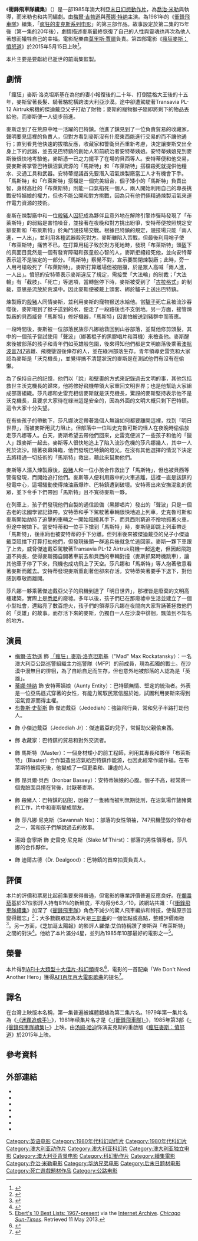 {{NoteTA
|T=zh-cn:疯狂的麦克斯3; zh-hk:末日戰士勇破雷電堡; zh-tw:衝鋒飛車隊續集;
|1=zh-cn:疯狂的麦克斯系列电影; zh-hk:末日先鋒系列電影; zh-tw:瘋狂麥斯系列電影;
|2=zh-cn:疯狂的麦克斯：狂暴之路; zh-hk:末日先鋒：戰甲飛車; zh-tw:瘋狂麥斯：憤怒道;
|3=zh-cn:疯狂的麦克斯3; zh-hk:末日戰士勇破雷電堡; zh-tw:衝鋒飛車隊續集;
|4=zh-cn:疯狂的麦克斯2; zh-hk:開路先鋒; zh-tw:衝鋒飛車隊;
|5=zh-cn:疯狂的麦克斯; zh-hk:霹靂神探怒掃飛車黨; zh-tw:迷霧追魂手;
|6=zh-cn:梅尔·吉布森; zh-hk:米路·吉遜; zh-tw:梅爾·吉勃遜;
|7=zh-cn:汤姆·哈迪; zh-hk:湯·赫迪; zh-tw:湯姆·哈迪;
|8=zh-cn:罗茜·汉丁顿-惠特莉; zh-hk:露絲·漢丁頓-維莉; zh-tw:蘿西·杭亭頓-懷特莉;
|9=zh-tw:尼可拉斯·霍特; zh-hk:尼古拉斯·侯特; zh-cn:尼古拉斯·霍尔特;
|10=zh-cn:麦克斯; zh-tw:麥斯;
}}
{{Infobox film
|name           = 衝鋒飛車隊續集
|original_name  = {{lang|en|''Mad Max Beyond Thunderdome''}}
|image          = Mad max beyond thunderdome.JPG
|caption        = 電影海報
|director       = [[喬治·米勒|喬治·米勒]]<br />{{link-en|喬治·奧格爾維|George Ogilvie}}
|producer       = {{link-en|泰瑞·海斯|Terry Hayes}}<br />喬治·米勒<br />{{link-en|道格·米切爾|Doug Mitchell (film producer)}}
|writer         = 泰瑞·海斯<br />喬治·米勒
|starring       = [[梅爾·吉勃遜|梅爾·吉勃遜]]<br />[[蒂娜·特纳|蒂娜·特纳]]<br />[[布魯斯·史彭斯|布魯斯·史彭斯]]
|music          = [[莫里斯·賈爾|莫里斯·賈爾]]
|cinematography = {{link-en|狄恩·山姆勒|Dean Semler}}
|editing        = {{link-en|理查·法蘭西斯-布魯斯|Richard Francis-Bruce}}
|studio         = {{link-en|肯尼迪·米勒製片公司|Kennedy Miller Mitchell}}
|distributor    = [[華納兄弟|華納兄弟]]
|released       = {{film date|1985|7|10}}
|runtime        = 107分鐘
|country        = {{AUS}}
|language       = 英語
|budget         = 1200萬美元
|gross          = 3623萬0219美元<ref>{{cite web |url=http://boxofficemojo.com/movies/?id=madmaxbeyondthunderdome.htm |title=Box Office Information for ''Mad Max Beyond Thunderdome'' |publisher=[[Box_Office_Mojo|Box Office Mojo]] |date= |accessdate=2010-05-22 |archive-date=2011-03-02 |archive-url=https://web.archive.org/web/20110302110426/http://boxofficemojo.com/movies/?id=madmaxbeyondthunderdome.htm |dead-url=no }}</ref>
|preceded_by    = 《[[疯狂的麦克斯2|衝鋒飛車隊]]》
|followed_by    = 《[[瘋狂麥斯：憤怒道|瘋狂麥斯：憤怒道]]》
|cn_name        = 疯狂的麦克斯3
|hk_name        = 末日戰士勇破雷電堡
|tw_name        = 衝鋒飛車隊續集（普遍誤植為衝鋒飛車隊3）
}}
《'''衝鋒飛車隊續集'''》（{{lang-en|''Mad Max Beyond Thunderdome''}}）是一部1985年澳大利亞[[末日幻想|末日幻想]][[動作片|動作片]]，為[[喬治·米勒|喬治·米勒]]與{{link-en|喬治·奧格爾維|George Ogilvie}}執導，而米勒也和{{link-en|泰瑞·海斯|Terry Hayes}}共同編劇。由[[梅爾·吉勃遜|梅爾·吉勃遜]]與[[蒂娜·特纳|蒂娜·特纳]]主演。為1981年的《[[疯狂的麦克斯2|衝鋒飛車隊]]》續集，「[[衝鋒飛車隊系列電影|疯狂的麦克斯系列电影]]」的第三部作品。故事設定於第二集的15年後（第一集的20年後），劇情描述麥斯最終恢復了自己的人性與靈魂也再次為他人著想而犧牲自己的幸福。電影配樂由[[莫里斯·賈爾|莫里斯·賈爾]]負責。第四部電影《[[瘋狂麥斯：憤怒道|瘋狂麥斯：憤怒道]]》於2015年5月15日上映<ref name="deadline1">{{cite web |url=http://www.deadline.com/2013/11/mad-max-fury-road-release-date-may-15-2015/ |title='Mad Max: Fury Road' Set For Summer 2015 |publisher=Deadline.com |date=1970-01-01 |accessdate=2013-11-21 |archive-date=2013-11-24 |archive-url=https://web.archive.org/web/20131124011340/http://www.deadline.com/2013/11/mad-max-fury-road-release-date-may-15-2015/ |dead-url=no }}</ref>。

本片主要是要獻給已逝世的前兩集監製{{link-en|拜倫·甘迺迪|Byron Kennedy}}。

== 劇情 ==
「瘋狂」麥斯·洛克坦斯基在為他的妻小報復後的二十年、打倒猛格大王後的十五年，麥斯留著長髮、騎著駱駝橫跨澳大利亞沙漠。途中卻遭駕駛著Transavia PL-12 Airtruk飛機的傑迪戴亞父子打劫了財物；麥斯的寵物猴子隨即將剩下的物品丟給他，而麥斯便一人徒步前進。

麥斯走到了在荒原中唯一活躍的巴特鎮。他進了鎮見到了一位負責貿易的收藏家，聲明要見這裡的負責人，但對方看到麥斯沒有什麼東西能進行交易的而不讓他通行；直到看見他快速的拔槍反應，收藏家和警衛貝西重新考慮，決定讓麥斯交出全身上下的武器，並去見巴特鎮的創始人和前統治者安特蒂姨娘。安特蒂姨娘見到麥斯後很快地考驗他，麥斯憑一已之力擺平了在場的貝西等人。安特蒂便和他交易，要麥斯將掌管巴特鎮沼氣資源的「馬斯特」和「布萊斯特」搭檔殺死就提供他糧水、交通工具和武器。安特蒂提議首先要潛入沼氣煉製廠當工人才有機會下手。「馬斯特」和「布萊斯特」搭檔是一個完美組合，個子矮小的「馬斯特」負責出智，身材高壯的「布萊斯特」則能一口氣掐死一個人，兩人開始利用自己的專長挑戰安特姨娘的權力，但也不能公開和對方挑戰，因為只有他們倆精通煉製沼氣來運作電力資源的技術。

麥斯在煉製廠中和一位[[殺豬|殺豬]]人[[囚犯|囚犯]]成為夥伴且意外地在解除引擎炸彈時發現了「布萊斯特」的弱點是害怕噪音，並接著在夜晚和對方挑出紛爭，安特蒂便按照規定安排麥斯和「布萊斯特」於角鬥競技場交戰。根據巴特鎮的規定，競技場只能「兩人進，一人出」，並利用各種武器殺死對方。麥斯雖陷入苦戰，但最後利用哨子使「布萊斯特」痛苦不已，在打算用槌子致於對方死地時，發現「布萊斯特」頭盔下的真面目竟然是一個有發育障礙和孩童般心智的人，麥斯拒絕殺死他，並向安特蒂表示這不是協定的一部分。「馬斯特」察覺不對，宣示要關閉煉製廠；此時，旁一人用弓槍殺死了「布萊斯特」。麥斯打算離場但被阻擋，於是眾人高喊「兩人進，一人出」。憤怒的安特蒂表示麥斯違反了規定，需接受「大法輪」的制裁；「大法輪」有「截肢」、「死亡」等選項，當轉盤停下時，麥斯被受到了「[[古拉格|古拉格式]]」的制裁，意思是流放於荒漠中。因此麥斯便被戴上頭套、綁於驢子上送出巴特鎮。

煉製廠的[[殺豬|殺豬]]人同情麥斯，並利用麥斯的寵物猴送水給他。當[[驢子|驢子]]死亡且被流沙吞噬後，麥斯喝到了猴子送到的水，便走了一段路後也不支倒地。另一方面，接管煉製廠的貝西威脅「馬斯特」修好機器，「馬斯特」因害怕被送到豬群中而答應。

一段時間後，麥斯被一位部落民族莎凡娜給救回到山谷部落，並幫他修剪頭髮，其中的一個孩子嘗試使用「聲波」（綁著棍子的黑膠唱片和耳機）來檢查他。麥斯醒來後被部落的孩子和青年們如英雄般包圍，後來得知他們都是文明崩落後乘著[[澳航|澳航]][[波音747|波音747]]逃難、飛機墬毀後倖存的人，並在綠洲部落生存。青年領導史雷克和大家認為麥斯是「沃克機長」，並覺得搞不清楚狀況的麥斯是在測試他們有沒有在偷懶。

為了保持自己的記憶，他們以「說」和壁畫的方式來記錄過去文明的事，其他包括救世主沃克機長的歸來，他將修好飛機帶領大家重回文明世界；也是他幫助大家組成部落組織。莎凡娜和史雷克相信麥斯就是沃克機長，驚訝的麥斯堅持表示他不是沃克機長，且要求大家待在綠洲這是安全的，因為外面的文明大概只剩下巴特鎮。這令大家十分失望。

在有些孩子的帶動下，莎凡娜決定帶著幾個人無論如何都要離開這裡，找到「明日世界」，而被麥斯用武力阻止。但部落中一位叫史克魯可斯的怪人在夜晚時偷偷放走莎凡娜等人。白天，麥斯希望去帶他們回來，史雷克便派了一些孩子和他的「獵人」跟麥斯一起去。麥斯等人很快地追上了陷入流沙危機的莎凡娜幾人，其中一人死於流沙。隨著夜幕降臨，他們發現巴特鎮的燈光，在沒有其他選擇的情況下決定去將精通一切技術的「馬斯特」救出，藉此來幫助他們。

麥斯等人潛入煉製廠後，[[殺豬|殺豬]]人和一位小孩合作救出了「馬斯特」，但也被貝西等警衛發現，而開始追打他們。麥斯等人便利用廠中的火車逃離，這裡一直是該鎮的發電中心，這場騷動使得煉油廠爆炸、巴特鎮遭到破壞。安特蒂出來安撫混亂的民眾，並下令手下們帶回「馬斯特」且不寬待麥斯一夥。

在列車上，孩子們發現他們自製的通信設備（黑膠唱片）發出的「聲波」只是一個古老的法國學習記錄帶。安特蒂和手下駕駛著車輛很快地追上列車，史克魯可斯和麥斯開始劫持了追擊的車輛之一開始阻撓其手下，而貝西則窮追不捨地抓著火車，但途中被拋下。當安特蒂和一位手下搶到「馬斯特」時，麥斯隨即跳上列車帶走「馬斯特」，後車廂也被安特蒂的手下分離。但列車後來被傑迪戴亞的兒子小傑迪戴亞阻擋下打算打劫他們，但發現後頭一群追兵後就急忙逃回家。麥斯一夥下車跟了上去，威脅傑迪戴亞駕駛著Transavia PL-12 Airtruk飛機一起逃走，但因起飛跑道不夠長，使得麥斯獨自開著車前去和貝西的車輛對撞（麥斯抓緊時機跳車），讓其他車子停了下來，飛機也成功飛上了天空。莎凡娜和「馬斯特」等人抱著敬意看著麥斯而離去。安特蒂發現麥斯重創著但卻來存活，安特蒂笑著要手下退下，對他感到尊敬而離開。

莎凡娜一夥乘著傑迪戴亞父子的飛機到達了「明日世界」，那裡皆是廢棄的文明高樓建築，實際上是[[悉尼|悉尼]]的廢墟。多年以後，孩子們已在那廢墟中生活並建立了一個小型社會，還點亮了數百燈火，孩子們的領導莎凡娜在夜間向大家背誦著拯救他們的「英雄」的故事。而存活下來的麥斯，仍獨自一人在沙漠中徘徊，飄蕩到不知名的地方。

== 演員 ==
*[[梅爾·吉勃遜|梅爾·吉勃遜]] 飾 [[麥斯·洛克坦斯基|「瘋狂」麥斯·洛克坦斯基]]（"Mad" Max Rockatansky）：一名澳大利亞公路巡警組織主力巡警隊（MFP）的前成員，現為孤獨的戰士。在沙漠中漫無目的徘徊，為了自給自足而生存，但也意外地被部落的人認為是「英雄」。
*[[蒂娜·特纳|蒂娜·特纳]] 飾 安特蒂姨娘（Aunty Entity）：巴特鎮無情、堅定的統治者。外表是一位亞馬遜式穿著的女性，有能力駕馭民眾信服於她，試圖利用麥斯來得到沼氣資源而得主權。
*[[布魯斯·史彭斯|布魯斯·史彭斯]] 飾 傑迪戴亞（Jedediah）：強盜飛行員，常和兒子半路打劫他人。
*{{link-en|亞當·科伯恩|Adam Cockburn (actor)}} 飾 小傑迪戴亞（Jedediah Jr）：傑迪戴亞的兒子，常幫助父親偷東西。
*{{link-en|法蘭克·思林|Frank Thring}} 飾 收藏家：巴特鎮的貿易和對外交流者。
*{{link-en|安哲洛·羅西托|Angelo Rossitto}} 飾 馬斯特（Master）：一個身材矮小的前工程師，利用其專長和夥伴「布萊斯特」（Blaster）合作製造出沼氣給巴特鎮作能源，也因此經常作威作福。在布萊斯特被殺死後，他變成了一個更柔和、謙虛的人。
*{{link-en|安格瑞·安德森|Angry Anderson}} 飾 昂貝爾·貝西（Ironbar Bassey）：安特蒂姨娘的心腹。個子不高，經常將一個鬼臉面具揹在背後，討厭著麥斯。
*{{link-en|勞勃·格拉布|Robert Grubb}} 飾 殺豬人：巴特鎮的囚犯，因殺了一隻豬而被判無期徒刑，在沼氣場作鏟豬糞的工作，片中和麥斯變成朋友。
*{{link-en|海倫·布達伊|Helen Buday}} 飾 莎凡娜·尼克斯（Savannah Nix）：部落的女性領袖，747飛機墬毀的倖存者之一，常和孩子們解說過去的故事。
*湯姆·詹寧斯 飾 史雷克·尼克斯（Slake M'Thirst）：部落的男性領導者。莎凡娜的合作夥伴。
*{{link-en|艾德溫·霍奇曼|Edwin Hodgeman}} 飾 迪爾古德（Dr. Dealgood）：巴特鎮的首席拍賣負責人。

== 評價 ==
本片的評價和票房比起前集要來得普通，但電影的專業評價普遍反應良好。在[[爛番茄|爛番茄]]基於37位影評人持有81％的新鮮度，平均得分6.3／10，該網站共識：「《[[衝鋒飛車隊2|衝鋒飛車隊續集]]》加深了《[[衝鋒飛車隊|衝鋒飛車隊]]》角色不減少的驚人飛車編排和特技，使得原宗旨變得難忘」<ref>{{cite web |url=http://www.rottentomatoes.com/m/mad_max_beyond_thunderdome/?critic=columns |title=''Mad Max Beyond Thunderdome'' Movie Reviews, Pictures |publisher=Rotten Tomatoes |date= |accessdate=2010-05-22 |archive-date=2016-04-22 |archive-url=https://web.archive.org/web/20160422155307/http://www.rottentomatoes.com/m/mad_max_beyond_thunderdome/?critic=columns |dead-url=no }}</ref>；大多數觀眾認為本片是[[衝鋒飛車隊系列電影|三部曲]]的一個低點或高點，整體評價兩極<ref>{{Cite web |url=http://www.rottentomatoes.com/m/mad_max_beyond_thunderdome/?critic=columns |title=Mad Max Beyond Thunderdome – Movie Reviews, Trailers, Pictures – Rotten Tomatoes<!-- Bot generated title --> |access-date=2014-12-30 |archive-date=2016-04-22 |archive-url=https://web.archive.org/web/20160422155307/http://www.rottentomatoes.com/m/mad_max_beyond_thunderdome/?critic=columns |dead-url=no }}</ref>。另一方面，《[[芝加哥太陽報|芝加哥太陽報]]》的影評人[[羅傑·艾伯特|羅傑·艾伯特]]稱讚了麥斯與「布萊斯特」之間的對決<ref>{{cite news | url=http://rogerebert.suntimes.com/apps/pbcs.dll/article?AID=/19850710/REVIEWS/507100301/1023 | work=Chicago Sun-Times | title=Mad Max Beyond Thunderdome | accessdate=2021-05-15 | archive-date=2013-03-26 | archive-url=https://web.archive.org/web/20130326174707/http://rogerebert.suntimes.com/apps/pbcs.dll/article?AID=%2F19850710%2FREVIEWS%2F507100301%2F1023 | dead-url=no }}</ref>。他給了本片滿分4星，並列為1985年10部最好的電影之一<ref>[https://web.archive.org/web/20140113224948/http://www.rogerebert.com/rogers-journal/eberts-10-best-lists-1967-present Ebert's 10 Best Lists: 1967-present] via the [[Internet_Archive|Internet Archive]]. ''[[Chicago_Sun-Times|Chicago Sun-Times]]''. Retrieved 11 May 2013.</ref>。

== 榮譽 ==
本片得到[[AFI十大類型十大佳片|AFI十大類型十大佳片-科幻類]]提名<ref>{{Cite web |url=http://www.afi.com/drop/ballot.pdf |title=AFI's 10 Top 10 Ballot |access-date=2014-12-30 |archive-date=2017-03-26 |archive-url=https://web.archive.org/web/20170326214614/http://www.afi.com/drop/ballot.pdf |dead-url=no }}</ref>，電影的一首配樂「We Don't Need Another Hero」獲得[[AFI百年百大電影歌曲|AFI百年百大電影歌曲]]的提名<ref>{{Cite web |url=http://www.afi.com/Docs/100Years/songs400.pdf |title=AFI's 100 Years...100 Songs Nominees |access-date=2014-12-30 |archive-date=2015-04-17 |archive-url=https://web.archive.org/web/20150417023552/http://afi.com/Docs/100Years/songs400.pdf |dead-url=no }}</ref>。

== 譯名 ==
在台灣上映版本名稱，第一集普遍被媒體錯植為第二集片名。1979年第一集片名為《[[疯狂的麦克斯|-{迷霧追魂手}-]]》，1981年续集片名才是《[[疯狂的麦克斯2|-{衝鋒飛車隊}-]]》，1985年第3部《[[疯狂的麦克斯3|-{衝鋒飛車隊續集}-]]》上映。由[[汤姆·哈迪|汤姆·哈迪]]饰演麦克斯的重啟版《[[瘋狂麥斯：憤怒道|瘋狂麥斯：憤怒道]]》於2015年上映。

== 參考資料 ==
{{Reflist|2}}

==外部連結==
*{{IMDb title|0089530}}
*{{Tcmdb title|82280}}
*{{rotten-tomatoes|mad_max_beyond_thunderdome}}
*{{douban|1294383}}
*{{Metacritic film|mad-max-beyond-thunderdome}}
*{{mojo title|madmaxbeyondthunderdome}}
*{{Amg movie|30658}}

{{Mad Max}}
{{喬治·米勒}}
{{DEFAULTSORT:Mad Max Beyond Thunderdome}}
[[Category:英语电影|Category:英语电影]]
[[Category:1980年代科幻动作片|Category:1980年代科幻动作片]]
[[Category:1980年代科幻片|Category:1980年代科幻片]]
[[Category:澳大利亚动作片|Category:澳大利亚动作片]]
[[Category:澳大利亚科幻片|Category:澳大利亚科幻片]]
[[Category:澳大利亚独立电影|Category:澳大利亚独立电影]]
[[Category:澳大利亚背景电影|Category:澳大利亚背景电影]]
[[Category:科幻動作片|Category:科幻動作片]]
[[Category:續集電影|Category:續集電影]]
[[Category:乔治·米勒电影|Category:乔治·米勒电影]]
[[Category:华纳兄弟电影|Category:华纳兄弟电影]]
[[Category:后末日题材电影|Category:后末日题材电影]]
[[Category:死亡遊戲題材作品|Category:死亡遊戲題材作品]]
[[Category:公路电影|Category:公路电影]]